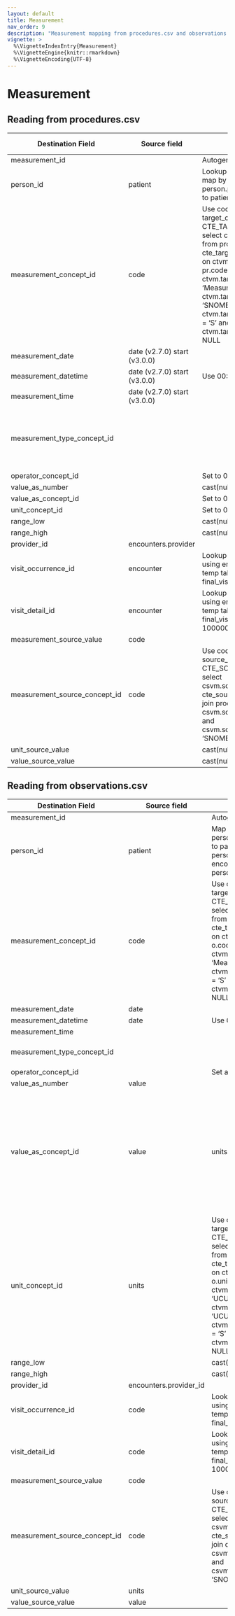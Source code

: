 ```yaml
---
layout: default
title: Measurement
nav_order: 9
description: "Measurement mapping from procedures.csv and observations.csv"
vignette: >
  %\VignetteIndexEntry{Measurement}
  %\VignetteEngine{knitr::rmarkdown}
  %\VignetteEncoding{UTF-8}
---
```


# Measurement

## Reading from procedures.csv

| Destination Field | Source field | Logic | Comment field |
| --- | --- | --- | --- |
| measurement_id |  | Autogenerated |  |
| person_id | patient | Lookup in the person table: map by mapping person.person_source_value to patient. |  |
| measurement_concept_id | code | Use code to lookup target_concept_id in CTE_TARGET_VOCAB_MAP:    select ctvm.target_concept_id    from procedures pr     join cte_target_vocab_map ctvm       on ctvm.source_code              = pr.code     and ctvm.target_domain_id       = 'Measurement'     and ctvm.target_vocabulary_id = 'SNOMED'     and ctvm.target_standard_concept = 'S'     and ctvm.target_invalid_reason is NULL |  |
| measurement_date | date (v2.7.0) start (v3.0.0) |  |  |
| measurement_datetime | date (v2.7.0) start (v3.0.0) | Use 00:00:00 as the time. |  |
| measurement_time | date (v2.7.0) start (v3.0.0)  |  |  |
| measurement_type_concept_id |  |  | Use concept_id 32827 (EHR encounter record) for all records |
| operator_concept_id |  | Set to 0 for all records  |  |
| value_as_number |  |cast(null as float)   |  |
| value_as_concept_id |  | Set to 0 for all records |  |
| unit_concept_id |  |Set to 0 for all records  |  |
| range_low |  | cast(null as float)  |  |
| range_high |  | cast(null as float)  |  |
| provider_id |encounters.provider  |  |  |
| visit_occurrence_id | encounter | Lookup visit_occurrence_id using encounter, joining to temp table defined in final_visit_ids.sql. |  |
| visit_detail_id | encounter | Lookup visit_occurrence_id using encounter, joining to temp table defined in final_visit_ids.sql and add 1000000. |  |
| measurement_source_value | code |  |  |
| measurement_source_concept_id | code | Use code to lookup source_concept_id in CTE_SOURCE_VOCAB_MAP:     select csvm.source_concept_id     from cte_source_vocab_map csvm      join procedures pr        on csvm.source_code                 = pr.code        and csvm.source_vocabulary_id  = 'SNOMED' |  |
| unit_source_value |  |cast(null as varchar)   |  |
| value_source_value |  | cast(null as varchar)  |  |

## Reading from observations.csv

| Destination Field | Source field | Logic | Comment field |
| --- | --- | --- | --- |
| measurement_id |  |Autogenerated  |  |
| person_id | patient | Map by mapping person.person_source_value to patient.  Find person.person_id by mapping encouters.patient to person.person_source_value. |  |
| measurement_concept_id | code | Use code to lookup target_concept_id in CTE_TARGET_VOCAB_MAP:    select ctvm.target_concept_id    from observations o     join cte_target_vocab_map ctvm       on ctvm.source_code              = o.code     and ctvm.target_domain_id       = 'Measurement'     and ctvm.target_standard_concept = 'S'     and ctvm.target_invalid_reason is NULL |  |
| measurement_date | date |  |  |
| measurement_datetime | date | Use 00:00:00 as time. |  |
| measurement_time |  |  |  |
| measurement_type_concept_id |  |  | Use concept_id 32827 (EHR encounter record) for all records |
| operator_concept_id |  | Set as 0 for all records |  |
| value_as_number | value |  |  |
| value_as_concept_id | value | units  | Use code to lookup target_concept_id in CTE_TARGET_VOCAB_MAP:    select ctvm.target_concept_id    from observations o     join cte_target_vocab_map ctvm       on ctvm.source_code              = o.value     and ctvm.target_domain_id       = 'Meas value'    and ctvm.target_standard_concept = 'S'     and ctvm.target_invalid_reason is NULL |  |
| unit_concept_id | units  | Use code to lookup target_concept_id in CTE_TARGET_VOCAB_MAP:    select ctvm.target_concept_id    from observations o     join cte_target_vocab_map ctvm       on ctvm.source_code              = o.units     and ctvm.target_vocabulary_id       = 'UCUM'     and ctvm.source_vocabulary_id       = 'UCUM'  and ctvm.target_standard_concept = 'S'     and ctvm.target_invalid_reason is NULL |  |
| range_low |  |cast(null as float)  |  |
| range_high |  | cast(null as float) |  |
| provider_id |encounters.provider_id  |  |  |
| visit_occurrence_id | code | Lookup visit_occurrence_id using encounter, joining to temp table defined in final_visit_ids.sql. |  |
| visit_detail_id | code | Lookup visit_occurrence_id using encounter, joining to temp table defined in final_visit_ids.sql and add 1000000 |  |
| measurement_source_value | code |  |  |
| measurement_source_concept_id | code | Use code to lookup source_concept_id in CTE_SOURCE_VOCAB_MAP:     select csvm.source_concept_id     from cte_source_vocab_map csvm      join observations o        on csvm.source_code                 = o.code      and csvm.source_vocabulary_id  = 'SNOMED' |  |
| unit_source_value | units |  |  |
| value_source_value | value |  |  |
